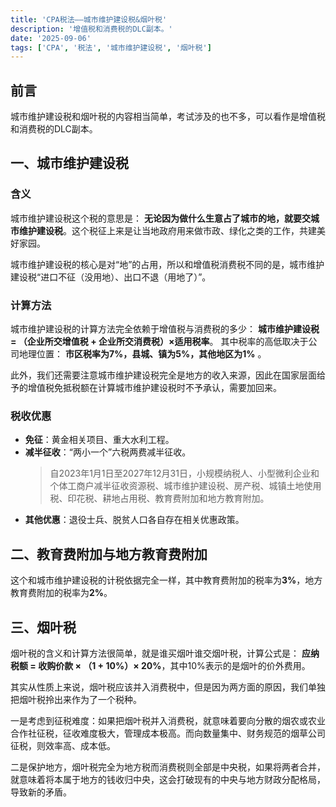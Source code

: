 ```yaml
---
title: 'CPA税法——城市维护建设税&烟叶税'
description: '增值税和消费税的DLC副本。'
date: '2025-09-06'
tags: ['CPA', '税法', '城市维护建设税', '烟叶税']
---
```


## 前言

城市维护建设税和烟叶税的内容相当简单，考试涉及的也不多，可以看作是增值税和消费税的DLC副本。

## 一、城市维护建设税

### 含义

城市维护建设税这个税的意思是： **无论因为做什么生意占了城市的地，就要交城市维护建设税**。这个税征上来是让当地政府用来做市政、绿化之类的工作，共建美好家园。

城市维护建设税的核心是对“地”的占用，所以和增值税消费税不同的是，城市维护建设税“进口不征（没用地）、出口不退（用地了）”。

### 计算方法

城市维护建设税的计算方法完全依赖于增值税与消费税的多少： **城市维护建设税 = （企业所交增值税 + 企业所交消费税）×适用税率**。 其中税率的高低取决于公司地理位置： **市区税率为7%，县城、镇为5%，其他地区为1%** 。

此外，我们还需要注意城市维护建设税完全是地方的收入来源，因此在国家层面给予的增值税免抵税额在计算城市维护建设税时不予承认，需要加回来。

### 税收优惠

- **免征**：黄金相关项目、重大水利工程。
- **减半征收**：“两小一个”六税两费减半征收。
  > 自2023年1月1日至2027年12月31日，小规模纳税人、小型微利企业和个体工商户减半征收资源税、城市维护建设税、房产税、城镇土地使用税、印花税、耕地占用税、教育费附加和地方教育附加。
- **其他优惠**：退役士兵、脱贫人口各自存在相关优惠政策。

## 二、教育费附加与地方教育费附加

这个和城市维护建设税的计税依据完全一样，其中教育费附加的税率为**3%**，地方教育费附加的税率为**2%**。

## 三、烟叶税

烟叶税的含义和计算方法很简单，就是谁买烟叶谁交烟叶税，计算公式是： **应纳税额 = 收购价款 × （1 + 10%）× 20%**，其中10%表示的是烟叶的价外费用。

其实从性质上来说，烟叶税应该并入消费税中，但是因为两方面的原因，我们单独把烟叶税拎出来作为了一个税种。

一是考虑到征税难度：如果把烟叶税并入消费税，就意味着要向分散的烟农或农业合作社征税，征收难度极大，管理成本极高。而向数量集中、财务规范的烟草公司征税，则效率高、成本低。

二是保护地方，烟叶税完全为地方税而消费税则全部是中央税，如果将两者合并，就意味着将本属于地方的钱收归中央，这会打破现有的中央与地方财政分配格局，导致新的矛盾。
